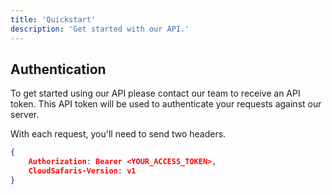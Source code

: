 ```yaml
---
title: 'Quickstart'
description: 'Get started with our API.'
---
```


## Authentication

To get started using our API please contact our team to receive an API token. This API token will be used to authenticate your requests against our server.

With each request, you'll need to send two headers.



```json
{
    Authorization: Bearer <YOUR_ACCESS_TOKEN>,
    CloudSafaris-Version: v1
}
```